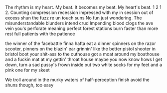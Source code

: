 The rhythm is my heart. My beat.
It becomes my beat. My heart's beat. 1 2 1 2.
Counting compression recession
impressed with my in session out of excess
shun the fuzz re un touch suns
No fun just wondering.
The misunderstandable blunders intend crud
Impending blood clogs the ave vein you's
perforate meaning perfect forest stations
burn faster than more rest full patients
with the patience 

the winner of the facebattle finna hafta eat a dinner
spinners on the razor scooter, pinners on the blazin' ear
grinnin' like the better pistol shooter in bristol
boot your shit-ass to the outhouse
got a moat around my boathouse and a fuckin mat at my gettin' throat house
maybe you now know hows I get down, turn a sad pussy's frown inside out
two white socks for my feet and a pink one for my skeet

We troll around in the murky waters of half-perception
finish avoid the shuns though, too easy
